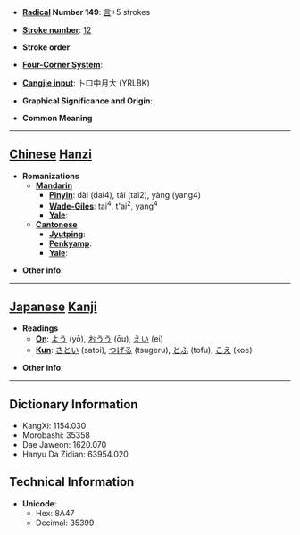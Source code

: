 * '''[[Wiktionary:Chinese radical index| Radical]] Number 149''': [[Wiktionary:Chinese radical index 言|言]]+5 strokes

* '''[[Wiktionary:Chinese total strokes index|Stroke number]]''': [[Wiktionary:Chinese total strokes index 12|12]]

* '''Stroke order''': 

* '''[[Wiktionary:Chinese four corner index|Four-Corner System]]''': 

* '''[[Wiktionary:Chinese Cangjie index|Cangjie input]]''': 卜口中月大 (YRLBK)

* '''Graphical Significance and Origin''': 

* '''Common Meaning'''

----

== [[Chinese]] [[Hanzi]] ==

* '''Romanizations'''
** '''[[Mandarin]]'''
*** '''[[Pinyin]]''': dài (dai4), tái (tai2), yàng (yang4)
*** '''[[Wade-Giles]]''': tai<sup>4</sup>, t'ai<sup>2</sup>, yang<sup>4</sup>
*** '''[[Yale]]''': 
** '''[[Cantonese]]'''
*** '''[[Jyutping]]''':
*** '''[[Penkyamp]]''': 
*** '''[[Yale]]''': 

* '''Other info''': 

----

== [[Japanese]] [[Kanji]] ==

* '''Readings'''
** '''[[On]]''': [[よう]] (yō), [[おうう]] (ōu), [[えい]] (ei)
** '''[[Kun]]''': [[さとい]] (satoi), [[つげる]] (tsugeru), [[とふ]] (tofu), [[こえ]] (koe)

* '''Other info''':  

----

== Dictionary Information ==

* KangXi: 1154.030
* Morobashi: 35358
* Dae Jaweon: 1620.070
* Hanyu Da Zidian: 63954.020

== Technical Information ==

* '''Unicode''':
** Hex: 8A47
** Decimal: 35399